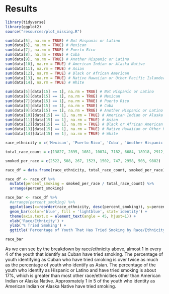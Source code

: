 # Results

```r
library(tidyverse)
library(ggplot2)
source("resources/plot_missing.R")
```

```r
sum(data[5], na.rm = TRUE) # Not Hispanic or Latino
sum(data[6], na.rm = TRUE) # Mexican
sum(data[7], na.rm = TRUE) # Puerto Rico
sum(data[8], na.rm = TRUE) # Cuba
sum(data[9], na.rm = TRUE) # Another Hispanic or Latino
sum(data[10], na.rm = TRUE) # American Indian or Alaska Native
sum(data[11], na.rm = TRUE) # Asian
sum(data[12], na.rm = TRUE) # Black or African American
sum(data[13], na.rm = TRUE) # Native Hawaiian or Other Pacific Islander
sum(data[14], na.rm = TRUE) # White
```

```r
sum(data[5][data[15] == 1], na.rm = TRUE) # Not Hispanic or Latino
sum(data[6][data[15] == 1], na.rm = TRUE) # Mexican
sum(data[7][data[15] == 1], na.rm = TRUE) # Puerto Rico
sum(data[8][data[15] == 1], na.rm = TRUE) # Cuba
sum(data[9][data[15] == 1], na.rm = TRUE) # Another Hispanic or Latino
sum(data[10][data[15] == 1], na.rm = TRUE) # American Indian or Alaska Native
sum(data[11][data[15] == 1], na.rm = TRUE) # Asian
sum(data[12][data[15] == 1], na.rm = TRUE) # Black or African American
sum(data[13][data[15] == 1], na.rm = TRUE) # Native Hawaiian or Other Pacific Islander
sum(data[14][data[15] == 1], na.rm = TRUE) # White
```

```r
race_ethnicity = c('Mexican', 'Puerto Rico', 'Cuba', 'Another Hispanic or Latino', 'American Indian or Alaska Native', 'Asian', 'Black or African American', 'Native Hawaiian or Other Pacific Islander', 'White')

total_race_count = c(13827, 2895, 1081, 10074, 7182, 6684, 18918, 2912, 56445)

smoked_per_race = c(2522, 508, 267, 1523, 1502, 747, 2958, 503, 9882)

race_df = data.frame(race_ethnicity, total_race_count, smoked_per_race)
```

```r
race_df <- race_df %>%
  mutate(percent_smoking = smoked_per_race / total_race_count) %>%
  arrange(percent_smoking)

race_bar <- race_df %>%
  #arrange(percent_smoking) %>% 
  ggplot(aes(x=reorder(race_ethnicity, desc(percent_smoking)), y=percent_smoking)) +
  geom_bar(color='blue', fill = 'lightblue', stat='identity') +
  theme(axis.text.x = element_text(angle = 45, hjust=1)) +
  xlab('Race/Ethnicity') +
  ylab('% Tried Smoking') +
  ggtitle('Percentage of Youth That Has Tried Smoking by Race/Ethnicity')

race_bar
```
As we can see by the breakdown by race/ethnicity above, almost 1 in every 4 of the youth that identify as Cuban have tried smoking. The percentage of youth identifying as Cuban who have tried smoking is over twice as much as the percentage of youth who identify as Asian. The percentage of the youth who identify as Hispanic or Latino and have tried smoking is about 17%, which is greater than most other race/ethnicities other than American Indian or Alaska Native. Approxmately 1 in 5 of the youth who identity as American Indian or Alaska Native have tried smoking. 



